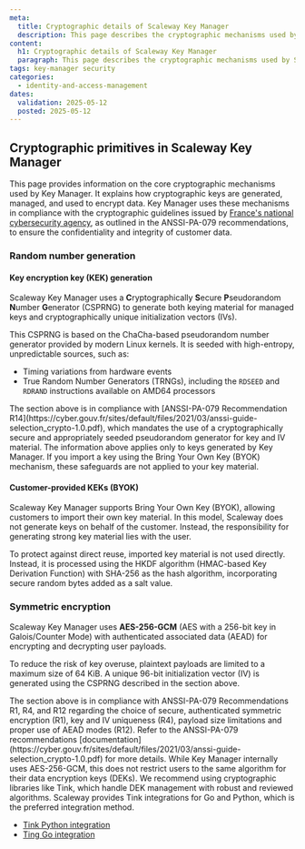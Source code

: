 ```yaml
---
meta:
  title: Cryptographic details of Scaleway Key Manager
  description: This page describes the cryptographic mechanisms used by Scaleway Key Manager, in accordance with ANSSI-PA-079 recommendations.
content:
  h1: Cryptographic details of Scaleway Key Manager
  paragraph: This page describes the cryptographic mechanisms used by Scaleway Key Manager, in accordance with ANSSI-PA-079 recommendations.
tags: key-manager security
categories:
  - identity-and-access-management
dates:
  validation: 2025-05-12
  posted: 2025-05-12
---
```


## Cryptographic primitives in Scaleway Key Manager

This page provides information on the core cryptographic mechanisms used by Key Manager. It explains how cryptographic keys are generated, managed, and used to encrypt data. Key Manager uses these mechanisms in compliance with the cryptographic guidelines issued by [France's national cybersecurity agency](https://cyber.gouv.fr/), as outlined in the ANSSI-PA-079 recommendations, to ensure the confidentiality and integrity of customer data.

### Random number generation

#### Key encryption key (KEK) generation

Scaleway Key Manager uses a **C**ryptographically **S**ecure **P**seudorandom **N**umber **G**enerator (CSPRNG) to generate both keying material for managed keys and cryptographically unique initialization vectors (IVs).

This CSPRNG is based on the ChaCha-based pseudorandom number generator provided by modern Linux kernels. It is seeded with high-entropy, unpredictable sources, such as:

- Timing variations from hardware events  
- True Random Number Generators (TRNGs), including the `RDSEED` and `RDRAND` instructions available on AMD64 processors

<Message type="note">
 The section above is in compliance with [ANSSI-PA-079 Recommendation R14](https://cyber.gouv.fr/sites/default/files/2021/03/anssi-guide-selection_crypto-1.0.pdf), which mandates the use of a cryptographically secure and appropriately seeded pseudorandom generator for key and IV material.
</Message>

<Message type="important">
 The information above applies only to keys generated by Key Manager. If you import a key using the Bring Your Own Key (BYOK) mechanism, these safeguards are not applied to your key material.
</Message>


#### Customer-provided KEKs (BYOK)

Scaleway Key Manager supports Bring Your Own Key (BYOK), allowing customers to import their own key material. In this model, Scaleway does not generate keys on behalf of the customer. Instead, the responsibility for generating strong key material lies with the user.

To protect against direct reuse, imported key material is not used directly. Instead, it is processed using the HKDF algorithm (HMAC-based Key Derivation Function) with SHA-256 as the hash algorithm, incorporating secure random bytes added as a salt value.

### Symmetric encryption

Scaleway Key Manager uses **AES-256-GCM** (AES with a 256-bit key in Galois/Counter Mode) with authenticated associated data (AEAD) for encrypting and decrypting user payloads.

To reduce the risk of key overuse, plaintext payloads are limited to a maximum size of 64 KiB. A unique 96-bit initialization vector (IV) is generated using the CSPRNG described in the section above.

<Message type="note">
  The section above is in compliance with ANSSI-PA-079 Recommendations R1, R4, and R12 regarding the choice of secure, authenticated symmetric encryption (R1), key and IV uniqueness (R4), payload size limitations and proper use of AEAD modes (R12). Refer to the ANSSI-PA-079 recommendations [documentation](https://cyber.gouv.fr/sites/default/files/2021/03/anssi-guide-selection_crypto-1.0.pdf) for more details.
</Message>

<Message type="important">
 While Key Manager internally uses AES-256-GCM, this does not restrict users to the same algorithm for their data encryption keys (DEKs).  
  We recommend using cryptographic libraries like Tink, which handle DEK management with robust and reviewed algorithms.
  Scaleway provides Tink integrations for Go and Python, which is the preferred integration method.
  
   - [Tink Python integration](https://github.com/scaleway/tink-py-scwkms)
   - [Ting Go integration](https://github.com/scaleway/tink-go-scwkms)

</Message>
